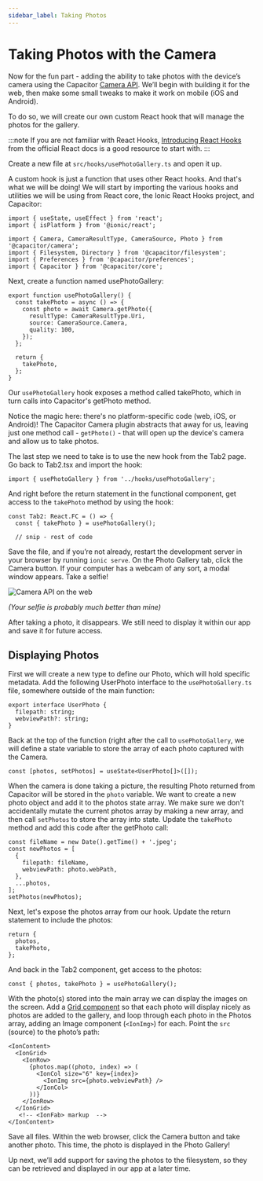 ```yaml
---
sidebar_label: Taking Photos
---
```


# Taking Photos with the Camera

Now for the fun part - adding the ability to take photos with the device’s camera using the Capacitor [Camera API](https://capacitorjs.com/docs/apis/camera). We’ll begin with building it for the web, then make some small tweaks to make it work on mobile (iOS and Android).

To do so, we will create our own custom React hook that will manage the photos for the gallery.

:::note
If you are not familiar with React Hooks, [Introducing React Hooks](https://reactjs.org/docs/hooks-intro.html) from the official React docs is a good resource to start with.
:::

Create a new file at `src/hooks/usePhotoGallery.ts` and open it up.

A custom hook is just a function that uses other React hooks. And that's what we will be doing! We will start by importing the various hooks and utilities we will be using from React core, the Ionic React Hooks project, and Capacitor:

```tsx
import { useState, useEffect } from 'react';
import { isPlatform } from '@ionic/react';

import { Camera, CameraResultType, CameraSource, Photo } from '@capacitor/camera';
import { Filesystem, Directory } from '@capacitor/filesystem';
import { Preferences } from '@capacitor/preferences';
import { Capacitor } from '@capacitor/core';
```

Next, create a function named usePhotoGallery:

```tsx
export function usePhotoGallery() {
  const takePhoto = async () => {
    const photo = await Camera.getPhoto({
      resultType: CameraResultType.Uri,
      source: CameraSource.Camera,
      quality: 100,
    });
  };

  return {
    takePhoto,
  };
}
```

Our `usePhotoGallery` hook exposes a method called takePhoto, which in turn calls into Capacitor's getPhoto method.

Notice the magic here: there's no platform-specific code (web, iOS, or Android)! The Capacitor Camera plugin abstracts that away for us, leaving just one method call - `getPhoto()` - that will open up the device's camera and allow us to take photos.

The last step we need to take is to use the new hook from the Tab2 page. Go back to Tab2.tsx and import the hook:

```tsx
import { usePhotoGallery } from '../hooks/usePhotoGallery';
```

And right before the return statement in the functional component, get access to the `takePhoto` method by using the hook:

```tsx
const Tab2: React.FC = () => {
  const { takePhoto } = usePhotoGallery();

  // snip - rest of code
```

Save the file, and if you’re not already, restart the development server in your browser by running `ionic serve`. On the Photo Gallery tab, click the Camera button. If your computer has a webcam of any sort, a modal window appears. Take a selfie!

![Camera API on the web](/img/guides/first-app-cap-ng/camera-web.png)

_(Your selfie is probably much better than mine)_

After taking a photo, it disappears. We still need to display it within our app and save it for future access.

## Displaying Photos

First we will create a new type to define our Photo, which will hold specific metadata. Add the following UserPhoto interface to the `usePhotoGallery.ts` file, somewhere outside of the main function:

```tsx
export interface UserPhoto {
  filepath: string;
  webviewPath?: string;
}
```

Back at the top of the function (right after the call to `usePhotoGallery`, we will define a state variable to store the array of each photo captured with the Camera.

```tsx
const [photos, setPhotos] = useState<UserPhoto[]>([]);
```

When the camera is done taking a picture, the resulting Photo returned from Capacitor will be stored in the `photo` variable. We want to create a new photo object and add it to the photos state array. We make sure we don't accidentally mutate the current photos array by making a new array, and then call `setPhotos` to store the array into state. Update the `takePhoto` method and add this code after the getPhoto call:

```tsx
const fileName = new Date().getTime() + '.jpeg';
const newPhotos = [
  {
    filepath: fileName,
    webviewPath: photo.webPath,
  },
  ...photos,
];
setPhotos(newPhotos);
```

Next, let's expose the photos array from our hook. Update the return statement to include the photos:

```tsx
return {
  photos,
  takePhoto,
};
```

And back in the Tab2 component, get access to the photos:

```tsx
const { photos, takePhoto } = usePhotoGallery();
```

With the photo(s) stored into the main array we can display the images on the screen. Add a [Grid component](https://ionicframework.com/docs/api/grid) so that each photo will display nicely as photos are added to the gallery, and loop through each photo in the Photos array, adding an Image component (`<IonImg>`) for each. Point the `src` (source) to the photo’s path:

```tsx
<IonContent>
  <IonGrid>
    <IonRow>
      {photos.map((photo, index) => (
        <IonCol size="6" key={index}>
          <IonImg src={photo.webviewPath} />
        </IonCol>
      ))}
    </IonRow>
  </IonGrid>
   <!-- <IonFab> markup  -->
</IonContent>
```

Save all files. Within the web browser, click the Camera button and take another photo. This time, the photo is displayed in the Photo Gallery!

Up next, we’ll add support for saving the photos to the filesystem, so they can be retrieved and displayed in our app at a later time.
